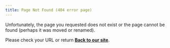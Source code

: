 ```yaml
---
title: Page Not Found (404 error page)
---
```


Unfortunately, the page you requested does not exist or the page cannot be found (perhaps it was moved or renamed).

Please check your URL or return [**Back to our site**](index.qmd).
